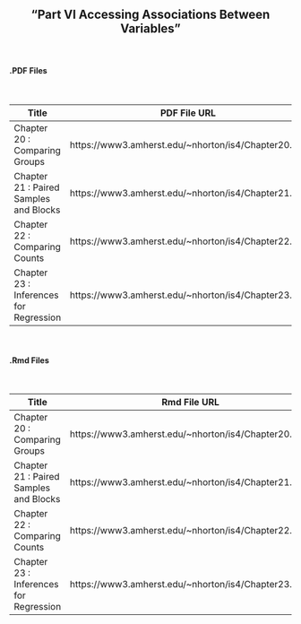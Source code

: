 <h2>
<center>
"Part VI Accessing Associations Between Variables"
</center>
</h2>


</br>
<h4><right>.PDF Files</right></h4>
</br>

Title  | PDF File URL
------------- | -------------
Chapter 20 : Comparing Groups | https://www3.amherst.edu/~nhorton/is4/Chapter20.pdf
Chapter 21 : Paired Samples and Blocks | https://www3.amherst.edu/~nhorton/is4/Chapter21.pdf
Chapter 22 : Comparing Counts | https://www3.amherst.edu/~nhorton/is4/Chapter22.pdf
Chapter 23 : Inferences for Regression | https://www3.amherst.edu/~nhorton/is4/Chapter23.pdf


</br>
<h4><right>.Rmd Files</right></h4>
</br>

Title  | Rmd File URL
------------- | -------------
Chapter 20 : Comparing Groups | https://www3.amherst.edu/~nhorton/is4/Chapter20.Rmd
Chapter 21 : Paired Samples and Blocks | https://www3.amherst.edu/~nhorton/is4/Chapter21.Rmd
Chapter 22 : Comparing Counts | https://www3.amherst.edu/~nhorton/is4/Chapter22.Rmd
Chapter 23 : Inferences for Regression | https://www3.amherst.edu/~nhorton/is4/Chapter23.Rmd